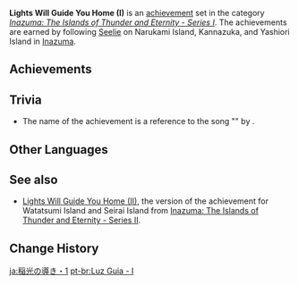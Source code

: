 {{Achievement Set Infobox
|title        = 
|primogems    = {{Achievement/Primogems|Lights Will Guide You Home (I)}}
|total        = {{Achievement/Total|Lights Will Guide You Home (I)}}
|category     = Inazuma: The Islands of Thunder and Eternity - Series I
}}
'''Lights Will Guide You Home (I)''' is an [[achievement]] set in the category ''[[Inazuma: The Islands of Thunder and Eternity - Series I]]''. The achievements are earned by following [[Seelie]] on Narukami Island, Kannazuka, and Yashiori Island in [[Inazuma]].

==Achievements==
{{Achievements by Category Table|Lights Will Guide You Home (I)}}
<!--
==Notes==
-->
==Trivia==
* The name of the achievement is a reference to the song "{{w|Fix You}}" by {{w|Coldplay}}.

==Other Languages==
{{Other Languages
|en      = Lights Will Guide You Home (I)
|zhs     = 烁光引路人・其一
|zhs_rm  = Shuòguāng Yǐnlùrén - Qí Yī
|zht     = 爍光引路人・其一
|zht_rm  = Shuòguāng Yǐnlùrén - Qí Yī
|zh_tl   = 
|ja      = 稲光の導き・1
|ja_rm   = Inabikari no Michibiki - Ichi
|ja_tl   = 
|ko      = 빛의 인도자・첫 번째
|ko_rm   = Bit-ui Indoja - Cheot Beonjjae
|ko_tl   = Guide of the Light - First
|es      = Guía del relámpago (I)
|es_tl   = Lightning Guide (I)
|fr      = {{MC|Guidé|Guidée}} par la lumière (1)
|fr_tl   = Guided by Light (1)
|ru      = Путеводный свет I
|ru_tl   = Guiding Light I
|th      = ผู้นำทางใต้แสงเป็นประกาย: ตอนที่ 1
|th_rm   = 
|th_tl   = 
|vi      = Người Dẫn Đường Nhấp Nháy I
|vi_tl   = The Blinking Guide I
|de      = Leitendes Licht I
|de_tl   = Guiding Light I
|id      = Cahaya Akan Menuntunmu Kembali (I)
|id_tl   = Lights Will Guide You Back (I)
|pt      = Luz Guia - I
|pt_tl   = 
|tr      = Işıklar Seni Eve Götürecek (I)
|tr_tl   = 
|it      = Guida luminosa (I)
|it_tl   = 
}}

==See also==
*[[Lights Will Guide You Home (II)]], the version of the achievement for Watatsumi Island and Seirai Island from [[Inazuma: The Islands of Thunder and Eternity - Series II]].

==Change History==
{{Change History|2.0}}
<!--
==References==
{{Reflist}}
-->

[[ja:稲光の導き・1]]
[[pt-br:Luz Guia - I]]